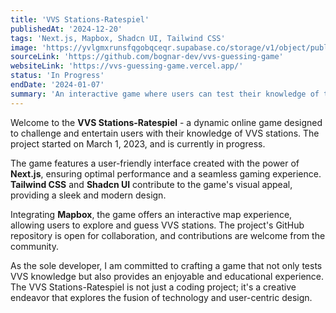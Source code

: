```yaml
---
title: 'VVS Stations-Ratespiel'
publishedAt: '2024-12-20'
tags: 'Next.js, Mapbox, Shadcn UI, Tailwind CSS'
image: 'https://yvlgmxrunsfqgobqceqr.supabase.co/storage/v1/object/public/images/vvs-guessing-game.vercel.app_.png'
sourceLink: 'https://github.com/bognar-dev/vvs-guessing-game'
websiteLink: 'https://vvs-guessing-game.vercel.app/'
status: 'In Progress'
endDate: '2024-01-07'
summary: 'An interactive game where users can test their knowledge of the Stuttgart transit system.'
---
```


Welcome to the **VVS Stations-Ratespiel** - a dynamic online game designed to challenge and entertain users with their knowledge of VVS stations. The project started on March 1, 2023, and is currently in progress.

The game features a user-friendly interface created with the power of **Next.js**, ensuring optimal performance and a seamless gaming experience. **Tailwind CSS** and **Shadcn UI** contribute to the game's visual appeal, providing a sleek and modern design.

Integrating **Mapbox**, the game offers an interactive map experience, allowing users to explore and guess VVS stations. The project's GitHub repository is open for collaboration, and contributions are welcome from the community.

As the sole developer, I am committed to crafting a game that not only tests VVS knowledge but also provides an enjoyable and educational experience. The VVS Stations-Ratespiel is not just a coding project; it's a creative endeavor that explores the fusion of technology and user-centric design.
